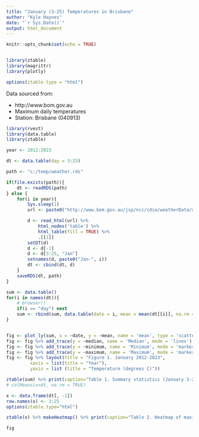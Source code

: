 ```yaml
---
title: "January (3-25) Temperatures in Brisbane"
author: "Kyle Haynes"
date: "`r Sys.Date()`"
output: html_document
---
```


```r
knitr::opts_chunk$set(echo = TRUE)


library(ztable)
library(magrittr)
library(plotly)

options(ztable.type = "html")
```

Data sourced from:

* http://www.bom.gov.au
* Maximum daily temperatures
* Station: Brisbane (040913)

```r
library(rvest)
library(data.table)
library(ztable)

year <- 2012:2023

dt <- data.table(day = 3:25)

path <- "c:/temp/weather.rds"

if(file.exists(path)){
    dt <- readRDS(path)
} else {
    for(i in year){
        Sys.sleep(1)
        url <- paste0("http://www.bom.gov.au/jsp/ncc/cdio/weatherData/av?p_nccObsCode=122&p_display_type=dailyDataFile&p_startYear=",i,"&p_c=-334769424&p_stn_num=040913")

        d <- read_html(url) %>%
            html_nodes('table') %>%
            html_table(fill = TRUE) %>%
            .[[1]]
        setDT(d)
        d <- d[-1]
        d <- d[3:25, "Jan"]
        setnames(d, paste0("Jan-", i))
        dt <- cbind(dt, d)
    }
    saveRDS(dt, path)
}

sum <- data.table()
for(i in names(dt)){
    # browser()
    if(i == "day") next
    sum <- rbind(sum, data.table(date = i, mean = mean(dt[[i]], na.rm = T), median = median(dt[[i]], na.rm = T), minimum = min(dt[[i]], na.rm = T), maximum = max(dt[[i]], na.rm = T)))
}


fig <- plot_ly(sum, x = ~date, y = ~mean, name = 'mean', type = 'scatter', mode = 'lines+markers') 
fig <- fig %>% add_trace(y = ~median, name = 'Median', mode = 'lines') 
fig <- fig %>% add_trace(y = ~minimum, name = 'Minimum', mode = 'markers') 
fig <- fig %>% add_trace(y = ~maximum, name = 'Maximum', mode = 'markers')
fig <- fig %>% layout(title = "Figure 1. January 2012-2023",
         xaxis = list(title = "Year"),
         yaxis = list (title = "Temperature (degrees C)"))


```


```r
ztable(sum) %>% print(caption="Table 1. Summary statistics (January 3-25, 2012-2022)")
# colMeans(x=dt, na.rm = TRUE)

x <- data.frame(dt[, -1])
row.names(x) <- 3:25
options(ztable.type="html")

ztable(x) %>% makeHeatmap() %>% print(caption="Table 2. Heatmap of maximum daily temperatures (January 3-25, 2012-2022)")

fig
```